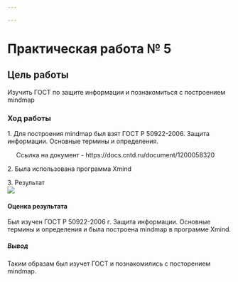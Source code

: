 ---

---

# Практическая работа № 5

## Цель работы

Изучить ГОСТ по защите информации и познакомиться с построением mindmap

### Ход работы

1\. Для построения mindmap был взят ГОСТ Р 50922-2006. Защита информации. Основные термины и определения.

     Ссылка на документ - https://docs.cntd.ru/document/1200058320

2\. Была использована программа Xmind

3\. Результат\
![](images/image-1888030879.png)

#### Оценка результата

Был изучен ГОСТ Р 50922-2006 г. Защита информации. Основные термины и определения и была построена mindmap в программе Xmind.

##### Вывод

Таким образам был изучет ГОСТ и познакомились с посторением mindmap.
